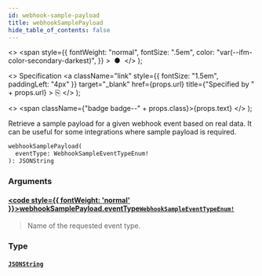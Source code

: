 ```yaml
---
id: webhook-sample-payload
title: webhookSamplePayload
hide_table_of_contents: false
---
```


  <>
    <span
      style={{
        fontWeight: "normal",
        fontSize: ".5em",
        color: "var(--ifm-color-secondary-darkest)",
      }}
    >
      &nbsp;●&nbsp;
    </span>
  </>
);

  <>
    Specification
    <a
      className="link"
      style={{ fontSize: "1.5em", paddingLeft: "4px" }}
      target="\_blank"
      href={props.url}
      title={"Specified by " + props.url}
    >
      ⎘
    </a>
  </>
);

  <>
    <span className={"badge badge--" + props.class}>{props.text}</span>
  </>
);

Retrieve a sample payload for a given webhook event based on real data. It can be useful for some integrations where sample payload is required.

```graphql
webhookSamplePayload(
  eventType: WebhookSampleEventTypeEnum!
): JSONString
```

### Arguments

#### [<code style={{ fontWeight: 'normal' }}>webhookSamplePayload.<b>eventType</b></code>](#)<Bullet />[`WebhookSampleEventTypeEnum!`](../../../api-reference/webhooks/enums/webhook-sample-event-type-enum) <Badge class="secondary" text="non-null"/> <Badge class="secondary" text="enum"/> <Badge class="secondary" text="webhooks"/>

> Name of the requested event type.

### Type

#### [`JSONString`](../../../api-reference/miscellaneous/scalars/jsonstring) <Badge class="secondary" text="scalar"/> <Badge class="secondary" text="miscellaneous"/>

>
